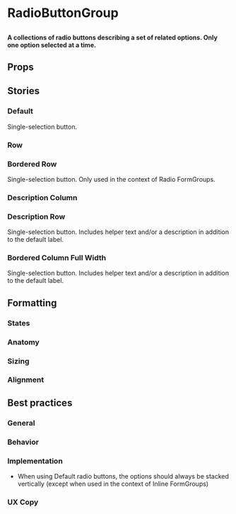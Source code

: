 
# RadioButtonGroup

##

<h4>
  A collections of radio buttons describing a set of related options. Only one option selected at a time.
</h4>

<Canvas>
  <Story id="components-form-elements-radiobuttongroup--default"/>
</Canvas>

## Props

<ArgTypes of={RadioButtonGroup} />

## Stories

### Default

Single-selection button.

<Canvas>
  <Story id="components-form-elements-radiobuttongroup--default"/>
</Canvas>

### Row

<Canvas>
  <Story id="components-form-elements-radiobuttongroup--row"/>
</Canvas>

### Bordered Row

Single-selection button. Only used in the context of Radio FormGroups.

<Canvas>
  <Story id="components-form-elements-radiobuttongroup--bordered-row"/>
</Canvas>

### Description Column

<Canvas>
  <Story id="components-form-elements-radiobuttongroup--description-column"/>
</Canvas>

### Description Row

Single-selection button. Includes helper text and/or a description in addition to the default label.

<Canvas>
  <Story id="components-form-elements-radiobuttongroup--description-row"/>
</Canvas>

### Bordered Column Full Width

Single-selection button. Includes helper text and/or a description in addition to the default label.

<Canvas>
  <Story id="components-form-elements-radiobuttongroup--bordered-column-full-width"/>
</Canvas>


## Formatting

### States

### Anatomy 

### Sizing

### Alignment


## Best practices

### General

### Behavior

### Implementation
- When using Default radio buttons, the options should always be stacked vertically (except when used in the context of Inline FormGroups)

### UX Copy
